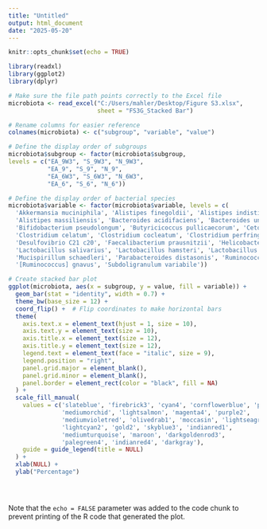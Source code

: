 ---
title: "Untitled"
output: html_document
date: "2025-05-20"
---

```{r setup, include=FALSE}
knitr::opts_chunk$set(echo = TRUE)
```



```{r cars}
library(readxl)
library(ggplot2)
library(dplyr)

# Make sure the file path points correctly to the Excel file
microbiota <- read_excel("C:/Users/mahler/Desktop/Figure S3.xlsx", 
                         sheet = "FS3G_Stacked Bar")

# Rename columns for easier reference
colnames(microbiota) <- c("subgroup", "variable", "value")

# Define the display order of subgroups
microbiota$subgroup <- factor(microbiota$subgroup, 
levels = c("EA_9W3", "S_9W3", "N_9W3", 
           "EA_9", "S_9", "N_9", 
           "EA_6W3", "S_6W3", "N_6W3", 
           "EA_6", "S_6", "N_6"))

# Define the display order of bacterial species
microbiota$variable <- factor(microbiota$variable, levels = c(
  'Akkermansia muciniphila', 'Alistipes finegoldii', 'Alistipes indistinctus',
  'Alistipes massiliensis', 'Bacteroides acidifaciens', 'Bacteroides uniformis',
  'Bifidobacterium pseudolongum', 'Butyricicoccus pullicaecorum', 'Cetobacterium somerae',
  'Clostridium celatum', 'Clostridium cocleatum', 'Clostridium perfringens',
  'Desulfovibrio C21 c20', 'Faecalibacterium prausnitzii', 'Helicobacter rodentium',
  'Lactobacillus salivarius', 'Lactobacillus hamsteri', 'Lactobacillus vaginalis',
  'Mucispirillum schaedleri', 'Parabacteroides distasonis', 'Ruminococcus flavefaciens',
  '[Ruminococcus] gnavus', 'Subdoligranulum variabile'))

# Create stacked bar plot
ggplot(microbiota, aes(x = subgroup, y = value, fill = variable)) +
  geom_bar(stat = "identity", width = 0.7) +
  theme_bw(base_size = 12) +
  coord_flip() +  # Flip coordinates to make horizontal bars
  theme(
    axis.text.x = element_text(hjust = 1, size = 10),
    axis.text.y = element_text(size = 10),
    axis.title.x = element_text(size = 12),
    axis.title.y = element_text(size = 12),
    legend.text = element_text(face = "italic", size = 9),
    legend.position = "right",
    panel.grid.major = element_blank(),
    panel.grid.minor = element_blank(),
    panel.border = element_rect(color = "black", fill = NA)
  ) +
  scale_fill_manual(
    values = c('slateblue', 'firebrick3', 'cyan4', 'cornflowerblue', 'purple4', 
               'mediumorchid', 'lightsalmon', 'magenta4', 'purple2', 
               'mediumvioletred', 'olivedrab1', 'moccasin', 'lightseagreen', 
               'lightcyan2', 'gold2', 'skyblue3', 'indianred1', 
               'mediumturquoise', 'maroon', 'darkgoldenrod3', 
               'palegreen4', 'indianred4', 'darkgray'),
    guide = guide_legend(title = NULL)
  ) +
  xlab(NULL) +
  ylab("Percentage")




```



```{r pressure, echo=FALSE}

```

Note that the `echo = FALSE` parameter was added to the code chunk to prevent printing of the R code that generated the plot.
